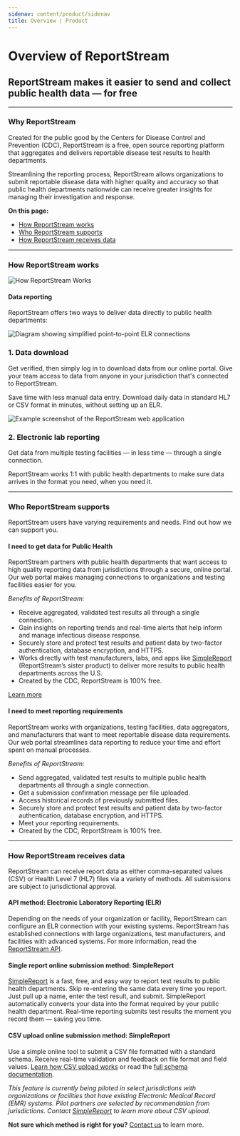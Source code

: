 ```yaml
---
sidenav: content/product/sidenav
title: Overview | Product
---
```

# Overview of ReportStream

## ReportStream makes it easier to send and collect public health data — for free

---

### Why ReportStream

Created for the public good by the Centers for Disease Control and Prevention (CDC), ReportStream is a free, open source reporting platform that aggregates and delivers reportable disease test results to health departments.

Streamlining the reporting process, ReportStream allows organizations to submit reportable disease data with higher quality and accuracy so that public health departments nationwide can receive greater insights for managing their investigation and response.

<p><strong>On this page:</strong></p>
<ul>
<li><a href="#how-works" className="usa-link">How ReportStream works</a></li>
<li><a href="#who" className="usa-link">Who ReportStream supports</a></li>
<li><a href="#how" className="usa-link">How ReportStream receives data</a></li>
</ul>

---

<h3 id="how-works">How ReportStream works</h3>

![How ReportStream Works](/assets/reportstream-works.png)

#### Data reporting

ReportStream offers two ways to deliver data directly to public health departments:

<div className="grid-row grid-gap margin-bottom-4 "><div className="grid-col-12 margin-top-4 margin-bottom-2"><div className="grid-row grid-gap display-flex flex-row flex-align-top"><div className="tablet:grid-col-6"><img data-testid="image" src="/assets/report-stream-application.png" alt="Diagram showing simplified point-to-point ELR connections" /></div><div className="tablet:grid-col-6 "><h3 data-testid="heading" className="font-sans-sm margin-top-0 padding-top-0 margin-bottom-1 ">1. Data download</h3><p data-testid="item-1" className="usa-prose">Get verified, then simply log in to download data from our online portal. Give your team access to data from anyone in your jurisdiction that's connected to ReportStream.</p><p data-testid="item-2" className="usa-prose">Save time with less manual data entry. Download daily data in standard HL7 or CSV format in minutes, without setting up an ELR.</p></div></div></div><div className="grid-col-12 margin-top-4 margin-bottom-2"><div className="grid-row grid-gap display-flex flex-row flex-align-top"><div className="tablet:grid-col-6"><img data-testid="image" src="/assets/rs-diagram.svg" alt="Example screenshot of the ReportStream web application" /></div><div className="tablet:grid-col-6 "><h3 data-testid="heading" className="font-sans-sm margin-top-0 padding-top-0 margin-bottom-1 ">2. Electronic lab reporting</h3><p data-testid="item-1" className="usa-prose">Get data from multiple testing facilities — in less time —  through a single connection.</p><p data-testid="item-2" className="usa-prose">ReportStream works 1:1 with public health departments to make sure data arrives in the format you need, when you need it.</p></div></div></div></div>

---

<h3 id="who">Who ReportStream supports</h3>

ReportStream users have varying requirements and needs. Find out how we can support you.

#### I need to get data for Public Health

ReportStream partners with public health departments that want access to high quality reporting data from jurisdictions through a secure, online portal. Our web portal makes managing connections to organizations and testing facilities easier for you.

_Benefits of ReportStream:_

-   Receive aggregated, validated test results all through a single connection.
-   Gain insights on reporting trends and real-time alerts that help inform and manage infectious disease response.
-   Securely store and protect test results and patient data by two-factor authentication, database encryption, and HTTPS.
-   Works directly with test manufacturers, labs, and apps like [SimpleReport](https://www.simplereport.gov/) (ReportStream’s sister product) to deliver more results to public health departments across the U.S.
-   Created by the CDC, ReportStream is 100% free.

<a data-testid="email-link" href="/support/contact" className="usa-button">Learn more</a>

#### I need to meet reporting requirements

ReportStream works with organizations, testing facilities, data aggregators, and manufacturers that want to meet reportable disease data requirements. Our web portal streamlines data reporting to reduce your time and effort spent on manual processes.

_Benefits of ReportStream:_

-   Send aggregated, validated test results to multiple public health departments all through a single connection.
-   Get a submission confirmation message per file uploaded.
-   Access historical records of previously submitted files.
-   Securely store and protect test results and patient data by two-factor authentication, database encryption, and HTTPS.
-   Meet your reporting requirements.
-   Created by the CDC, ReportStream is 100% free.

---

<h3 id="how"> How ReportStream receives data </h3>

ReportStream can receive report data as either comma-separated values (CSV) or Health Level 7 (HL7) files via a variety of methods. All submissions are subject to jurisdictional approval.

#### API method: Electronic Laboratory Reporting (ELR)

Depending on the needs of your organization or facility, ReportStream can configure an ELR connection with your existing systems. ReportStream has established connections with large organizations, test manufacturers, and facilities with advanced systems. For more information, read the [ReportStream API](https://reportstream.cdc.gov/resources/api).

#### Single report online submission method: SimpleReport

[SimpleReport](https://www.simplereport.gov/) is a fast, free, and easy way to report test results to public health departments. Skip re-entering the same data every time you report. Just pull up a name, enter the test result, and submit. SimpleReport automatically converts your data into the format required by your public health department. Real-time reporting submits test results the moment you record them — saving you time.

#### CSV upload online submission method: SimpleReport

Use a simple online tool to submit a CSV file formatted with a standard schema. Receive real-time validation and feedback on file format and field values. [Learn how CSV upload works](https://reportstream.cdc.gov/resources/csv-upload-guide) or read the [full schema documentation](https://reportstream.cdc.gov/resources/csv-schema).

_This feature is currently being piloted in select jurisdictions with organizations or facilities that have existing Electronic Medical Record (EMR) systems. Pilot partners are selected by recommendation from jurisdictions. Contact [SimpleReport](https://www.simplereport.gov/) to learn more about CSV upload._

**Not sure which method is right for you?** [Contact us](https://reportstream.cdc.gov/support/contact) to learn more.
